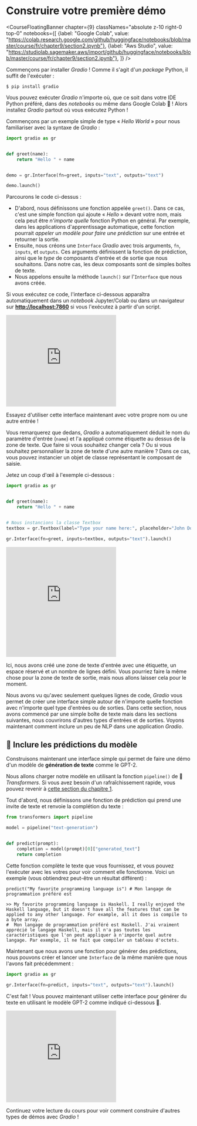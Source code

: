 # Construire votre première démo

<CourseFloatingBanner chapter={9}
  classNames="absolute z-10 right-0 top-0"
  notebooks={[
    {label: "Google Colab", value: "https://colab.research.google.com/github/huggingface/notebooks/blob/master/course/fr/chapter9/section2.ipynb"},
    {label: "Aws Studio", value: "https://studiolab.sagemaker.aws/import/github/huggingface/notebooks/blob/master/course/fr/chapter9/section2.ipynb"},
]} />

Commençons par installer *Gradio* ! Comme il s'agit d'un *package* Python, il suffit de l'exécuter :

`$ pip install gradio `

Vous pouvez exécuter *Gradio* n'importe où, que ce soit dans votre IDE Python préféré, dans des *notebooks* ou même dans Google Colab 🤯 !
Alors installez *Gradio* partout où vous exécutez Python !

Commençons par un exemple simple de type « *Hello World* » pour nous familiariser avec la syntaxe de *Gradio*  :

```py
import gradio as gr


def greet(name):
    return "Hello " + name


demo = gr.Interface(fn=greet, inputs="text", outputs="text")

demo.launch()
```

Parcourons le code ci-dessus :

- D'abord, nous définissons une fonction appelée `greet()`. Dans ce cas, c'est une simple fonction qui ajoute « *Hello* » devant votre nom, mais cela peut être *n'importe quelle* fonction Python en général. Par exemple, dans les applications d'apprentissage automatique, cette fonction pourrait *appeler un modèle pour faire une prédiction* sur une entrée et retourner la sortie.
- Ensuite, nous créons une `Interface` *Gradio* avec trois arguments, `fn`, `inputs`, et `outputs`. Ces arguments définissent la fonction de prédiction, ainsi que le _type_ de composants d'entrée et de sortie que nous souhaitons. Dans notre cas, les deux composants sont de simples boîtes de texte. 
- Nous appelons ensuite la méthode `launch()` sur l'`Interface` que nous avons créée. 

Si vous exécutez ce code, l'interface ci-dessous apparaîtra automatiquement dans un *notebook* Jupyter/Colab ou dans un navigateur sur **[http://localhost:7860](http://localhost:7860/)** si vous l'exécutez à partir d'un script.

<iframe src="https://course-demos-hello-world.hf.space" frameBorder="0" height="250" title="Gradio app" class="container p-0 flex-grow space-iframe" allow="accelerometer; ambient-light-sensor; autoplay; battery; camera; document-domain; encrypted-media; fullscreen; geolocation; gyroscope; layout-animations; legacy-image-formats; magnetometer; microphone; midi; oversized-images; payment; picture-in-picture; publickey-credentials-get; sync-xhr; usb; vr ; wake-lock; xr-spatial-tracking" sandbox="allow-forms allow-modals allow-popups allow-popups-to-escape-sandbox allow-same-origin allow-scripts allow-downloads"></iframe>

Essayez d'utiliser cette interface maintenant avec votre propre nom ou une autre entrée !

Vous remarquerez que dedans, *Gradio* a automatiquement déduit le nom du paramètre d'entrée (`name`) et l'a appliqué comme étiquette au dessus de la zone de texte. Que faire si vous souhaitez changer cela ?
Ou si vous souhaitez personnaliser la zone de texte d'une autre manière ? Dans ce cas, vous pouvez instancier un objet de classe représentant le composant de saisie. 

Jetez un coup d'œil à l'exemple ci-dessous :

```py
import gradio as gr


def greet(name):
    return "Hello " + name


# Nous instancions la classe Textbox
textbox = gr.Textbox(label="Type your name here:", placeholder="John Doe", lines=2)

gr.Interface(fn=greet, inputs=textbox, outputs="text").launch()
```

<iframe src="https://course-demos-hello-world-custom.hf.space" frameBorder="0" height="300" title="Gradio app" class="container p-0 flex-grow space-iframe" allow="accelerometer; ambient-light-sensor; autoplay; battery; camera; document-domain; encrypted-media; fullscreen; geolocation; gyroscope; layout-animations; legacy-image-formats; magnetometer; microphone; midi; oversized-images; payment; picture-in-picture; publickey-credentials-get; sync-xhr; usb; vr ; wake-lock; xr-spatial-tracking" sandbox="allow-forms allow-modals allow-popups allow-popups-to-escape-sandbox allow-same-origin allow-scripts allow-downloads"></iframe>

Ici, nous avons créé une zone de texte d'entrée avec une étiquette, un espace réservé et un nombre de lignes défini.
Vous pourriez faire la même chose pour la zone de texte de sortie, mais nous allons laisser cela pour le moment.

Nous avons vu qu'avec seulement quelques lignes de code, *Gradio* vous permet de créer une interface simple autour de n'importe quelle fonction 
avec n'importe quel type d'entrées ou de sorties. Dans cette section, nous avons commencé par une simple boîte de texte mais dans les sections suivantes, nous couvrirons d'autres types d'entrées et de sorties. Voyons maintenant comment inclure un peu de NLP dans une application *Gradio*.


## 🤖 Inclure les prédictions du modèle

Construisons maintenant une interface simple qui permet de faire une démo d'un modèle de **génération de texte** comme le GPT-2.

Nous allons charger notre modèle en utilisant la fonction `pipeline()` de 🤗 *Transformers*. 
Si vous avez besoin d'un rafraîchissement rapide, vous pouvez revenir à [cette section du chapitre 1](/course/fr/chapter1/3#text-generation).   

Tout d'abord, nous définissons une fonction de prédiction qui prend une invite de texte et renvoie la complétion du texte :

```py
from transformers import pipeline

model = pipeline("text-generation")


def predict(prompt):
    completion = model(prompt)[0]["generated_text"]
    return completion
```

Cette fonction complète le texte que vous fournissez, et vous pouvez l'exécuter avec les votres pour voir comment elle fonctionne. Voici un exemple (vous obtiendrez peut-être un résultat différent) :


```
predict("My favorite programming language is") # Mon langage de programmation préféré est
```

```
>> My favorite programming language is Haskell. I really enjoyed the Haskell language, but it doesn't have all the features that can be applied to any other language. For example, all it does is compile to a byte array.
#  Mon langage de programmation préféré est Haskell. J'ai vraiment apprécié le langage Haskell, mais il n'a pas toutes les caractéristiques que l'on peut appliquer à n'importe quel autre langage. Par exemple, il ne fait que compiler un tableau d'octets.
```

Maintenant que nous avons une fonction pour générer des prédictions, nous pouvons créer et lancer une `Interface` de la même manière que nous l'avons fait précédemment :

```py
import gradio as gr

gr.Interface(fn=predict, inputs="text", outputs="text").launch()
```


C'est fait ! Vous pouvez maintenant utiliser cette interface pour générer du texte en utilisant le modèle GPT-2 comme indiqué ci-dessous 🤯.

<iframe src="https://course-demos-gpt-2.hf.space" frameBorder="0" height="250" title="Gradio app" class="container p-0 flex-grow space-iframe" allow="accelerometer; ambient-light-sensor; autoplay; battery; camera; document-domain; encrypted-media; fullscreen; geolocation; gyroscope; layout-animations; legacy-image-formats; magnetometer; microphone; midi; oversized-images; payment; picture-in-picture; publickey-credentials-get; sync-xhr; usb; vr ; wake-lock; xr-spatial-tracking" sandbox="allow-forms allow-modals allow-popups allow-popups-to-escape-sandbox allow-same-origin allow-scripts allow-downloads"></iframe>

Continuez votre lecture du cours pour voir comment construire d'autres types de démos avec *Gradio* !